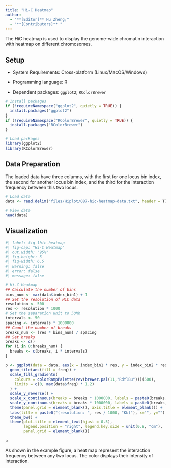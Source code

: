 ```yaml
---
title: "Hi-C Heatmap"
author:
  - "**[Editor]** Hu Zheng;"
  - "**[Contributors]** "
---
```


The HiC heatmap is used to display the genome-wide chromatin interaction with heatmap on different chromosomes.

## Setup

-   System Requirements: Cross-platform (Linux/MacOS/Windows)

-   Programming language: R

-   Dependent packages: `ggplot2`; `RColorBrewer`

```r
# Install packages
if (!requireNamespace("ggplot2", quietly = TRUE)) {
  install.packages("ggplot2")
}
if (!requireNamespace("RColorBrewer", quietly = TRUE)) {
  install.packages("RColorBrewer")
}

# Load packages
library(ggplot2)
library(RColorBrewer)
```

## Data Preparation

The loaded data have three columns, with the first for one locus bin index, the second for another locus bin index, and the third for the interaction frequency between this two locus.

```r
# Load data
data <- read.delim("files/Hiplot/087-hic-heatmap-data.txt", header = T)

# View data
head(data)
```

## Visualization

```r
#| label: fig-1hic-heatmap
#| fig-cap: "Hi-C Heatmap"
#| out.width: "95%"
#| fig-height: 5
#| fig-width: 6.5
#| warning: false
#| error: false
#| message: false

# Hi-C Heatmap
## Calculate the number of bins
bins_num <- max(data$index_bin1) + 1
## Set the resolution of HiC data
resolution <- 500
res <- resolution * 1000
# Set the separation unit to 50Mb
intervals <- 50
spacing <- intervals * 1000000
## Count the number of breaks
breaks_num <- (res * bins_num) / spacing
## Set breaks
breaks <- c()
for (i in 0:breaks_num) {
  breaks <- c(breaks, i * intervals)
}

p <- ggplot(data = data, aes(x = index_bin1 * res, y = index_bin2 * res)) +
  geom_tile(aes(fill = freq)) +
  scale_fill_gradientn(
    colours = colorRampPalette(rev(brewer.pal(11,"RdYlBu")))(500),
    limits = c(0, max(data$freq) * 1.2)
  ) +
  scale_y_reverse() +
  scale_x_continuous(breaks = breaks * 1000000, labels = paste0(breaks, "Mb")) +
  scale_y_continuous(breaks = breaks * 1000000, labels = paste0(breaks, "Mb")) +
  theme(panel.grid = element_blank(), axis.title = element_blank()) +
  labs(title = paste0("(resolution: ", res / 1000, "Kb)"), x="", y="") +
  theme_bw() +
  theme(plot.title = element_text(hjust = 0.5),
        legend.position = "right", legend.key.size = unit(0.8, "cm"),
        panel.grid = element_blank())

p
```

As shown in the example figure, a heat map represent the interaction frequency between any two locus. The color displays their intensity of interaction.


